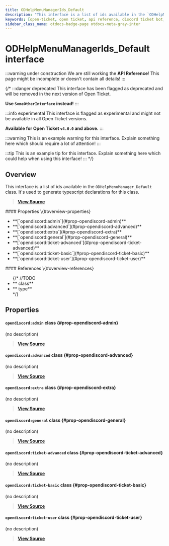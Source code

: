 ```yaml
---
title: ODHelpMenuManagerIds_Default
description: "This interface is a list of ids available in the `ODHelpMenuManager_Default` class. It's used to generate typescript declarations for this class."
keywords: [open-ticket, open ticket, api reference, discord ticket bot, interface]
sidebar_class_name: otdocs-badge-page otdocs-meta-gray-inter
---
```

<head>
    <link rel="apple-touch-icon" href="/img/logo_vertical.png"/>
</head>

# ODHelpMenuManagerIds_Default <M color="gray">interface</M>

:::warning under construction
We are still working the **API Reference**! This page might be incomplete or doesn't contain all details!
:::

{/*
:::danger deprecated
This interface has been flagged as deprecated and will be removed in the next version of Open Ticket.

**Use `SomeOtherInterface` instead!**
:::

:::info experimental
This interface is flagged as experimental and might not be available in all Open Ticket versions.

**Available for Open Ticket `v4.0.0` and above.**
:::

:::warning
This is an example warning for this interface. Explain something here which should require a lot of attention!
:::

:::tip
This is an example tip for this interface. Explain something here which could help when using this interface!
:::
*/}

## Overview
This interface is a list of ids available in the `ODHelpMenuManager_Default` class.
It's used to generate typescript declarations for this class.

> [**View Source**](https://otgithub.dj-dj.be/tree/main/src/core/api/defaults/helpmenu.ts#L11)

<FlexHorizontal>
<div style={{width:"50%"}}>
    #### Properties \{#overview-properties}
    <ul>
        <li>**[`opendiscord:admin`](#prop-opendiscord-admin)**</li>
        <li>**[`opendiscord:advanced`](#prop-opendiscord-advanced)**</li>
        <li>**[`opendiscord:extra`](#prop-opendiscord-extra)**</li>
        <li>**[`opendiscord:general`](#prop-opendiscord-general)**</li>
        <li>**[`opendiscord:ticket-advanced`](#prop-opendiscord-ticket-advanced)**</li>
        <li>**[`opendiscord:ticket-basic`](#prop-opendiscord-ticket-basic)**</li>
        <li>**[`opendiscord:ticket-user`](#prop-opendiscord-ticket-user)**</li>
    </ul>
</div>
<div style={{width:"50%"}}>
    #### References \{#overview-references}
    <ul>
        {/*
        //TODO
        <li>**<code><ApiUrl url="class:ODId" label="api.ODId"/></code> <M color="purple">class</M>**</li>
        <li>**<code><ApiUrl url="type:ODExampleType" label="api.ODExampleType"/></code> <M color="brown">type</M>**</li>
        */}
    </ul>
</div>
</FlexHorizontal>

## Properties
<Divider></Divider>
#### `opendiscord:admin` <M color="purple">class</M> <ApiBlock><ApiUrl url="class:ODHelpMenuCategory_DefaultAdmin" label="api.ODHelpMenuCategory_DefaultAdmin"/></ApiBlock> \{#prop-opendiscord-admin}
(no description)

> [**View Source**](https://otgithub.dj-dj.be/tree/main/src/core/api/defaults/helpmenu.ts#L16)

<Divider></Divider>
#### `opendiscord:advanced` <M color="purple">class</M> <ApiBlock><ApiUrl url="class:ODHelpMenuCategory_DefaultAdvanced" label="api.ODHelpMenuCategory_DefaultAdvanced"/></ApiBlock> \{#prop-opendiscord-advanced}
(no description)

> [**View Source**](https://otgithub.dj-dj.be/tree/main/src/core/api/defaults/helpmenu.ts#L17)

<Divider></Divider>
#### `opendiscord:extra` <M color="purple">class</M> <ApiBlock><ApiUrl url="class:ODHelpMenuCategory_DefaultExtra" label="api.ODHelpMenuCategory_DefaultExtra"/></ApiBlock> \{#prop-opendiscord-extra}
(no description)

> [**View Source**](https://otgithub.dj-dj.be/tree/main/src/core/api/defaults/helpmenu.ts#L18)

<Divider></Divider>
#### `opendiscord:general` <M color="purple">class</M> <ApiBlock><ApiUrl url="class:ODHelpMenuCategory_DefaultGeneral" label="api.ODHelpMenuCategory_DefaultGeneral"/></ApiBlock> \{#prop-opendiscord-general}
(no description)

> [**View Source**](https://otgithub.dj-dj.be/tree/main/src/core/api/defaults/helpmenu.ts#L12)

<Divider></Divider>
#### `opendiscord:ticket-advanced` <M color="purple">class</M> <ApiBlock><ApiUrl url="class:ODHelpMenuCategory_DefaultTicketAdvanced" label="api.ODHelpMenuCategory_DefaultTicketAdvanced"/></ApiBlock> \{#prop-opendiscord-ticket-advanced}
(no description)

> [**View Source**](https://otgithub.dj-dj.be/tree/main/src/core/api/defaults/helpmenu.ts#L14)

<Divider></Divider>
#### `opendiscord:ticket-basic` <M color="purple">class</M> <ApiBlock><ApiUrl url="class:ODHelpMenuCategory_DefaultTicketBasic" label="api.ODHelpMenuCategory_DefaultTicketBasic"/></ApiBlock> \{#prop-opendiscord-ticket-basic}
(no description)

> [**View Source**](https://otgithub.dj-dj.be/tree/main/src/core/api/defaults/helpmenu.ts#L13)

<Divider></Divider>
#### `opendiscord:ticket-user` <M color="purple">class</M> <ApiBlock><ApiUrl url="class:ODHelpMenuCategory_DefaultTicketUser" label="api.ODHelpMenuCategory_DefaultTicketUser"/></ApiBlock> \{#prop-opendiscord-ticket-user}
(no description)

> [**View Source**](https://otgithub.dj-dj.be/tree/main/src/core/api/defaults/helpmenu.ts#L15)

<Divider></Divider>
